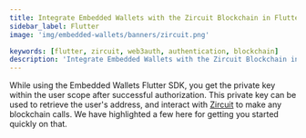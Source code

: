 ```yaml
---
title: Integrate Embedded Wallets with the Zircuit Blockchain in Flutter
sidebar_label: Flutter
image: 'img/embedded-wallets/banners/zircuit.png'

keywords: [flutter, zircuit, web3auth, authentication, blockchain]
description: 'Integrate Embedded Wallets with the Zircuit Blockchain in Flutter | Embedded Wallets'
---
```



While using the Embedded Wallets Flutter SDK, you get the private key within the user scope after successful authorization. This private key can be used to retrieve the user's address, and interact with [Zircuit](https://zircuit.com/) to make any blockchain calls. We have highlighted a few here for getting you started quickly on that.

<EVMInteraction />
